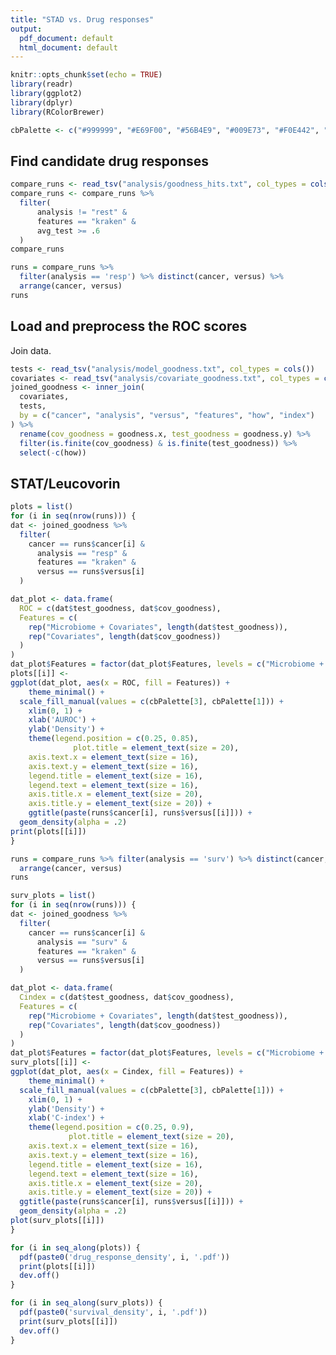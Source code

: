 ```yaml
---
title: "STAD vs. Drug responses"
output:
  pdf_document: default
  html_document: default
---
```


```r
knitr::opts_chunk$set(echo = TRUE)
library(readr)
library(ggplot2)
library(dplyr)
library(RColorBrewer)
```

```r
cbPalette <- c("#999999", "#E69F00", "#56B4E9", "#009E73", "#F0E442", "#0072B2", "#D55E00", "#CC79A7")
```

## Find candidate drug responses
```r
compare_runs <- read_tsv("analysis/goodness_hits.txt", col_types = cols())
compare_runs <- compare_runs %>%
  filter(
      analysis != "rest" &
      features == "kraken" &
      avg_test >= .6
  )
compare_runs
```
```r
runs = compare_runs %>% 
  filter(analysis == 'resp') %>% distinct(cancer, versus) %>%
  arrange(cancer, versus)
runs
```


## Load and preprocess the ROC scores
Join data.
```r
tests <- read_tsv("analysis/model_goodness.txt", col_types = cols())
covariates <- read_tsv("analysis/covariate_goodness.txt", col_types = cols())
joined_goodness <- inner_join(
  covariates,
  tests,
  by = c("cancer", "analysis", "versus", "features", "how", "index")
) %>%
  rename(cov_goodness = goodness.x, test_goodness = goodness.y) %>%
  filter(is.finite(cov_goodness) & is.finite(test_goodness)) %>%
  select(-c(how))
```

## STAT/Leucovorin
```r
plots = list()
for (i in seq(nrow(runs))) {
dat <- joined_goodness %>%
  filter(
    cancer == runs$cancer[i] &
      analysis == "resp" &
      features == "kraken" &
      versus == runs$versus[i]
  )

dat_plot <- data.frame(
  ROC = c(dat$test_goodness, dat$cov_goodness),
  Features = c(
    rep("Microbiome + Covariates", length(dat$test_goodness)),
    rep("Covariates", length(dat$cov_goodness))
  )
)
dat_plot$Features = factor(dat_plot$Features, levels = c("Microbiome + Covariates", "Covariates"))
plots[[i]] <- 
ggplot(dat_plot, aes(x = ROC, fill = Features)) + 
    theme_minimal() +
  scale_fill_manual(values = c(cbPalette[3], cbPalette[1])) +
    xlim(0, 1) +
    xlab('AUROC') +
    ylab('Density') +
    theme(legend.position = c(0.25, 0.85),
              plot.title = element_text(size = 20),
    axis.text.x = element_text(size = 16),
    axis.text.y = element_text(size = 16),
    legend.title = element_text(size = 16),
    legend.text = element_text(size = 16),
    axis.title.x = element_text(size = 20),
    axis.title.y = element_text(size = 20)) +
    ggtitle(paste(runs$cancer[i], runs$versus[[i]])) +
  geom_density(alpha = .2)
print(plots[[i]])
}
```


```r
runs = compare_runs %>% filter(analysis == 'surv') %>% distinct(cancer, versus) %>% 
  arrange(cancer, versus)
runs
```
```r
surv_plots = list()
for (i in seq(nrow(runs))) {
dat <- joined_goodness %>%
  filter(
    cancer == runs$cancer[i] &
      analysis == "surv" &
      features == "kraken" &
      versus == runs$versus[i]
  )

dat_plot <- data.frame(
  Cindex = c(dat$test_goodness, dat$cov_goodness),
  Features = c(
    rep("Microbiome + Covariates", length(dat$test_goodness)),
    rep("Covariates", length(dat$cov_goodness))
  )
)
dat_plot$Features = factor(dat_plot$Features, levels = c("Microbiome + Covariates", "Covariates"))
surv_plots[[i]] <-
ggplot(dat_plot, aes(x = Cindex, fill = Features)) + 
    theme_minimal() +
  scale_fill_manual(values = c(cbPalette[3], cbPalette[1])) +
    xlim(0, 1) +
    ylab('Density') +
    xlab('C-index') +
    theme(legend.position = c(0.25, 0.9),
             plot.title = element_text(size = 20),
    axis.text.x = element_text(size = 16),
    axis.text.y = element_text(size = 16),
    legend.title = element_text(size = 16),
    legend.text = element_text(size = 16),
    axis.title.x = element_text(size = 20),
    axis.title.y = element_text(size = 20)) +
  ggtitle(paste(runs$cancer[i], runs$versus[[i]])) +
  geom_density(alpha = .2)
plot(surv_plots[[i]])
}
```

```r
for (i in seq_along(plots)) {
  pdf(paste0('drug_response_density', i, '.pdf'))
  print(plots[[i]])
  dev.off()
}
```

```r
for (i in seq_along(surv_plots)) {
  pdf(paste0('survival_density', i, '.pdf'))
  print(surv_plots[[i]])
  dev.off()
}
```
